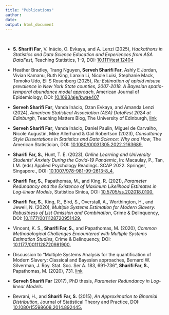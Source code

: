 ```yaml
---
title: "Publications"
author: 
date: 
output: html_document
---
```


$~$

- __S. Sharifi Far__, V. Inácio, O. Evkaya, and A. Lenzi (2025), _Hackathons in Statistics and Data Science Education and Experiences from ASA DataFest_, Teaching Statistics, 1–9, DOI: [10.1111/test.12404](http://doi.org/10.1111/test.12404)



- Heather Bradley, Trang Nguyen, __Serveh Sharifi Far__, Ashly E Jordan, Vivian Kamanu, Ruth King, Lanxin Li, Nicole Luisi, Stephanie Mack, Tomoko Udo, Eli S Rosenberg (2025), _Re: Estimation of opioid misuse prevalence in New York State counties, 2007-2018. A Bayesian spatio-temporal abundance model approach_, American Journal of Epidemiology, DOI: [10.1093/aje/kwae407](https://doi.org/10.1093/aje/kwae407)

  

- __Serveh Sharifi Far__, Vanda Inácio, Ozan Evkaya, and Amanda Lenzi (2024), _American Statistical Association (ASA) DataFest 2024 at Edinburgh_, Teaching Matters Blog, The University of Edinburgh, [link](https://blogs.ed.ac.uk/teaching-matters/american-statistical-association-asa-datafest-2024-at-edinburgh/)      



- __Serveh Sharifi Far__, Vanda Inácio, Daniel Paulin, Miguel de Carvalho, Nicole Augustin, Mike Allerhand & Gail Robertson  (2023), _Consultancy Style Dissertations in Statistics and Data Science: Why and How_, The American Statistician, DOI: [10.1080/00031305.2022.2163689.](https://www.tandfonline.com/doi/full/10.1080/00031305.2022.2163689)



- __Sharifi Far, S.__, Hunt, T. E. (2023), _Online Learning and University Students’ Anxiety During the Covid-19 Pandemic_, In: Macaulay, P., Tan, LM. (eds) Applied Psychology Readings. SCAP 2022. Springer, Singapore., DOI: [10.1007/978-981-99-2613-8_4.](https://doi.org/10.1007/978-981-99-2613-8_4)


  
- __Sharifi Far, S.__, Papathomas, M., and King, R. (2021), _Parameter Redundancy and the Existence of Maximum Likelihood Estimates in Log-linear Models_, Statistica Sinica, DOI: [10.5705/ss.202018.0100.](http://www3.stat.sinica.edu.tw/statistica/J31N3/J31N301/J31N301.html)


  
- __Sharifi Far, S.__, King, R., Bird, S., Overstall, A., Worthington, H., and Jewell, N. (2020), _Multiple Systems Estimation for Modern Slavery: Robustness of List Omission and Combination_, Crime & Delinquency, DOI: [10.1177/0011128720951429.](https://journals.sagepub.com/doi/10.1177/0011128720951429)


  
- Vincent, K. S., __Sharifi Far, S.__, and Papathomas, M. (2020), _Common Methodological Challenges Encountered with Multiple Systems Estimation Studies_, Crime & Delinquency, DOI: [10.1177/0011128720981900.](https://journals.sagepub.com/doi/10.1177/0011128720981900)



- Discussion to "Multiple Systems Analysis for the quantification of Modern Slavery: Classical and Bayesian approaches, Bernard W. Silverman, J. Roy. Stat. Soc. Ser A.  183, 691-736", __Sharifi Far, S.__, Papathomas, M. (2020), 731. [link](https://rss.onlinelibrary.wiley.com/doi/full/10.1111/rssa.12505)



- __Serveh Sharifi Far__ (2017), PhD thesis, _Parameter Redundancy in Log-linear Models_.   


  
- Bevrani, H., and __Sharifi Far, S.__ (2015), _An Approximation to Binomial Distribution_, Journal of Statistical Theory and Practice, DOI: [10.1080/15598608.2014.892445.](https://www.tandfonline.com/doi/abs/10.1080/15598608.2014.892445?journalCode=ujsp20#.VKrb-ntSK-E)


       